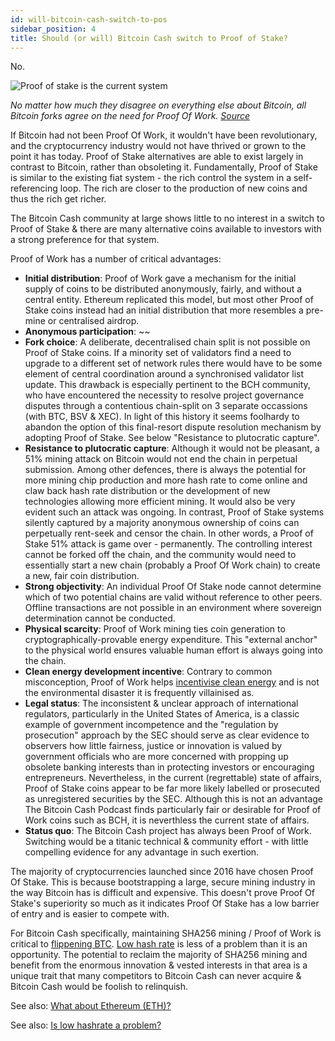 ```yaml
---
id: will-bitcoin-cash-switch-to-pos
sidebar_position: 4
title: Should (or will) Bitcoin Cash switch to Proof of Stake?
---
```



No.

<img src={proofOfStakeUrl} alt="Proof of stake is the current system" />

_No matter how much they disagree on everything else about Bitcoin, all Bitcoin forks agree on the need for Proof Of Work. [Source](https://twitter.com/Pledditor/status/1687736357949493248)_

If Bitcoin had not been Proof Of Work, it wouldn't have been revolutionary, and the cryptocurrency industry would not have thrived or grown to the point it has today. Proof of Stake alternatives are able to exist largely in contrast to Bitcoin, rather than obsoleting it. Fundamentally, Proof of Stake is similar to the existing fiat system - the rich control the system in a self-referencing loop. The rich are closer to the production of new coins and thus the rich get richer.

The Bitcoin Cash community at large shows little to no interest in a switch to Proof of Stake & there are many alternative coins available to investors with a strong preference for that system.

Proof of Work has a number of critical advantages:

- **Initial distribution**: Proof of Work gave a mechanism for the initial supply of coins to be distributed anonymously, fairly, and without a central entity. Ethereum replicated this model, but most other Proof of Stake coins instead had an initial distribution that more resembles a pre-mine or centralised airdrop.
- **Anonymous participation**: ~~
- **Fork choice**: A deliberate, decentralised chain split is not possible on Proof of Stake coins. If a minority set of validators find a need to upgrade to a different set of network rules there would have to be some element of central coordination around a synchronised validator list update. This drawback is especially pertinent to the BCH community, who have encountered the necessity to resolve project governance disputes through a contentious chain-split on 3 separate occassions (with BTC, BSV & XEC). In light of this history it seems foolhardy to abandon the option of this final-resort dispute resolution mechanism by adopting Proof of Stake. See below "Resistance to plutocratic capture".
- **Resistance to plutocratic capture**: Although it would not be pleasant, a 51% mining attack on Bitcoin would not end the chain in perpetual submission. Among other defences, there is always the potential for more mining chip production and more hash rate to come online and claw back hash rate distribution or the development of new technologies allowing more efficient mining. It would also be very evident such an attack was ongoing. In contrast, Proof of Stake systems silently captured by a majority anonymous ownership of coins can perpetually rent-seek and censor the chain. In other words, a Proof of Stake 51% attack is game over - permanently. The controlling interest cannot be forked off the chain, and the community would need to essentially start a new chain (probably a Proof Of Work chain) to create a new, fair coin distribution.
- **Strong objectivity**: An individual Proof Of Stake node cannot determine which of two potential chains are valid without reference to other peers. Offline transactions are not possible in an environment where sovereign determination cannot be conducted.
- **Physical scarcity**: Proof of Work mining ties coin generation to cryptographically-provable energy expenditure. This "external anchor" to the physical world ensures valuable human effort is always going into the chain.
- **Clean energy development incentive**: Contrary to common misconception, Proof of Work helps [incentivise clean energy](/faqs/Roadblocks/what-about-the-environment) and is not the environmental disaster it is frequently villainised as.
- **Legal status**: The inconsistent & unclear approach of international regulators, particularly in the United States of America, is a classic example of government incompetence and the "regulation by prosecution" approach by the SEC should serve as clear evidence to observers how little fairness, justice or innovation is valued by government officials who are more concerned with propping up obsolete banking interests than in protecting investors or encouraging entrepreneurs. Nevertheless, in the current (regrettable) state of affairs, Proof of Stake coins appear to be far more likely labelled or prosecuted as unregistered securities by the SEC. Although this is not an advantage The Bitcoin Cash Podcast finds particularly fair or desirable for Proof of Work coins such as BCH, it is neverthless the current state of affairs.
- **Status quo**: The Bitcoin Cash project has always been Proof of Work. Switching would be a titanic technical & community effort - with little compelling evidence for any advantage in such exertion.

The majority of cryptocurrencies launched since 2016 have chosen Proof Of Stake. This is because bootstrapping a large, secure mining industry in the way Bitcoin has is difficult and expensive. This doesn't prove Proof Of Stake's superiority so much as it indicates Proof Of Stake has a low barrier of entry and is easier to compete with.

For Bitcoin Cash specifically, maintaining SHA256 mining / Proof of Work is critical to [flippening BTC](/faqs/BCH-vs-BTC/can-bch-flip-btc). [Low hash rate](/faqs/BCH-vs-BTC/is-low-hashrate-a-problem) is less of a problem than it is an opportunity. The potential to reclaim the majority of SHA256 mining and benefit from the enormous innovation & vested interests in that area is a unique trait that many competitors to Bitcoin Cash can never acquire & Bitcoin Cash would be foolish to relinquish.

See also: [What about Ethereum (ETH)?](/faqs/Cryptocurrency/what-about-ethereum-eth)

See also: [Is low hashrate a problem?](/faqs/BCH-vs-BTC/is-low-hashrate-a-problem)
